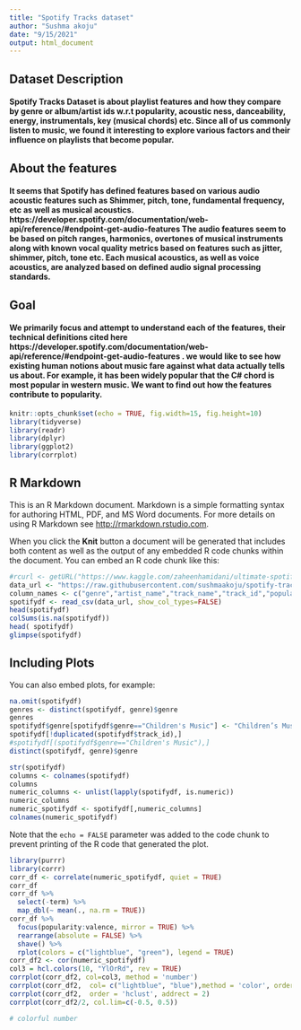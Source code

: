 ```yaml
---
title: "Spotify Tracks dataset"
author: "Sushma akoju"
date: "9/15/2021"
output: html_document
---
```


## Dataset Description
#### Spotify Tracks Dataset is about playlist features and how they compare by genre or album/artist ids w.r.t popularity, acoustic ness, danceability, energy, instrumentals, key (musical chords) etc. Since all of us commonly listen to music, we found it interesting to explore various factors and their influence on playlists that become popular.

## About the features
#### It seems that Spotify has defined features based on various audio acoustic features such as Shimmer, pitch, tone, fundamental frequency, etc as well as musical acoustics. https://developer.spotify.com/documentation/web-api/reference/#endpoint-get-audio-features The audio features seem to be based on pitch ranges, harmonics, overtones of musical instruments along with known vocal quality metrics based on features such as jitter, shimmer, pitch, tone etc. Each musical acoustics, as well as voice acoustics, are analyzed based on defined audio signal processing standards.

## Goal
#### We primarily focus and attempt to understand each of the features, their technical definitions cited here https://developer.spotify.com/documentation/web-api/reference/#endpoint-get-audio-features . we would like to see how existing human notions about music fare against what data actually tells us about. For example, it has been widely popular that the C# chord is most popular in western music. We want to find out how the features contribute to popularity. 


```r
knitr::opts_chunk$set(echo = TRUE, fig.width=15, fig.height=10)
library(tidyverse)
library(readr)
library(dplyr)
library(ggplot2)
library(corrplot)
```

## R Markdown

This is an R Markdown document. Markdown is a simple formatting syntax for authoring HTML, PDF, and MS Word documents. For more details on using R Markdown see <http://rmarkdown.rstudio.com>.

When you click the **Knit** button a document will be generated that includes both content as well as the output of any embedded R code chunks within the document. You can embed an R code chunk like this:

```r
#rcurl <- getURL("https://www.kaggle.com/zaheenhamidani/ultimate-spotify-tracks-db/download")
data_url <- "https://raw.githubusercontent.com/sushmaakoju/spotify-tracks-data-analysis/main/SpotifyFeatures.csv"
column_names <- c("genre","artist_name","track_name","track_id","popularity","acousticness","danceability","duration_ms","energy","instrumentalness","key","liveness","loudness","mode","speechiness","tempo","time_signature","valence")
spotifydf <- read_csv(data_url, show_col_types=FALSE)
head(spotifydf)
colSums(is.na(spotifydf))
head( spotifydf)
glimpse(spotifydf)
```

## Including Plots

You can also embed plots, for example:

```r
na.omit(spotifydf)
genres <- distinct(spotifydf, genre)$genre
genres
spotifydf$genre[spotifydf$genre=="Children's Music"] <- "Children’s Music"
spotifydf[!duplicated(spotifydf$track_id),]
#spotifydf[(spotifydf$genre=="Children's Music"),]
distinct(spotifydf, genre)$genre
```

```r
str(spotifydf)
columns <- colnames(spotifydf)
columns
numeric_columns <- unlist(lapply(spotifydf, is.numeric))
numeric_columns
numeric_spotifydf <- spotifydf[,numeric_columns]
colnames(numeric_spotifydf)
```
Note that the `echo = FALSE` parameter was added to the code chunk to prevent printing of the R code that generated the plot.
```r
library(purrr)
library(corrr)
corr_df <- correlate(numeric_spotifydf, quiet = TRUE)
corr_df
corr_df %>% 
  select(-term) %>% 
  map_dbl(~ mean(., na.rm = TRUE))
corr_df %>%
  focus(popularity:valence, mirror = TRUE) %>%
  rearrange(absolute = FALSE) %>% 
  shave() %>%
  rplot(colors = c("lightblue", "green"), legend = TRUE) 
corr_df2 <- cor(numeric_spotifydf)
col3 = hcl.colors(10, "YlOrRd", rev = TRUE)
corrplot(corr_df2, col=col3, method = 'number') 
corrplot(corr_df2,  col= c("lightblue", "blue"),method = 'color', order = 'alphabet') 
corrplot(corr_df2,  order = 'hclust', addrect = 2)
corrplot(corr_df2/2, col.lim=c(-0.5, 0.5))

# colorful number

```